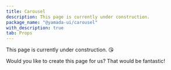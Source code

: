 ```yaml
---
title: Carousel
description: This page is currently under construction.
package_name: "@yamada-ui/carousel"
with_description: true
tab: Props
---
```


This page is currently under construction. 😘

Would you like to create this page for us? That would be fantastic!
